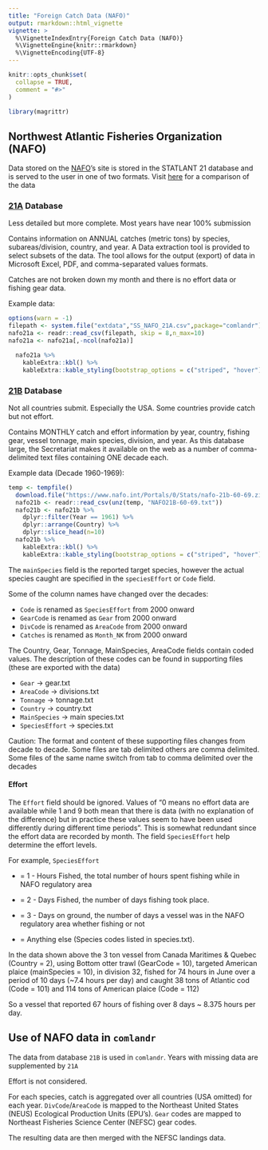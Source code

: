 ```yaml
---
title: "Foreign Catch Data (NAFO)"
output: rmarkdown::html_vignette
vignette: >
  %\VignetteIndexEntry{Foreign Catch Data (NAFO)}
  %\VignetteEngine{knitr::rmarkdown}
  %\VignetteEncoding{UTF-8}
---
```


```r
knitr::opts_chunk$set(
  collapse = TRUE,
  comment = "#>"
)

```

```r
library(magrittr)
```

## Northwest Atlantic Fisheries Organization (NAFO)

Data stored on the [NAFO](https://www.nafo.int/Data/Catch-Statistics)'s site is stored in the STATLANT 21 database and is served to the user in one of two formats. Visit [here](https://noaa-edab.github.io/comlandr/articles/ForeignCatchCompare21A21B.html) for a comparison of the data


### [21A](https://www.nafo.int/Data/STATLANT) Database

Less detailed but more complete. Most years have near 100% submission

Contains information on ANNUAL catches (metric tons) by species, subareas/division, country, and year. A Data extraction tool is provided to select subsets of the data. The tool allows for the output (export) of data in Microsoft Excel, PDF, and comma-separated values formats.

Catches are not broken down my month and there is no effort data or fishing gear data.

Example data:

```r
options(warn = -1)
filepath <- system.file("extdata","SS_NAFO_21A.csv",package="comlandr")
nafo21a <- readr::read_csv(filepath, skip = 8,n_max=10)
nafo21a <- nafo21a[,-ncol(nafo21a)]

  nafo21a %>% 
    kableExtra::kbl() %>%
    kableExtra::kable_styling(bootstrap_options = c("striped", "hover"),full_width=F)
```



### [21B](https://www.nafo.int/Data/Catch-Statistics) Database

Not all countries submit. Especially the USA. Some countries provide catch but not effort.

Contains MONTHLY catch and effort information by year, country, fishing gear, vessel tonnage, main species, division, and year. As this database large, the Secretariat makes it available on the web as a number of comma-delimited text files containing ONE decade each.

Example data (Decade 1960-1969):
```r
temp <- tempfile()
  download.file("https://www.nafo.int/Portals/0/Stats/nafo-21b-60-69.zip",temp,quiet=T)
  nafo21b <- readr::read_csv(unz(temp, "NAFO21B-60-69.txt"))
  nafo21b <- nafo21b %>% 
    dplyr::filter(Year == 1961) %>%
    dplyr::arrange(Country) %>% 
    dplyr::slice_head(n=10)
  nafo21b %>% 
    kableExtra::kbl() %>%
    kableExtra::kable_styling(bootstrap_options = c("striped", "hover"),full_width=F,font_size=7)
```

The `mainSpecies` field is the reported target species, however the actual species caught are specified in the `speciesEffort` or `Code` field.

Some of the column names have changed over the decades:

* `Code` is renamed as `SpeciesEffort` from 2000 onward
* `GearCode` is renamed as `Gear` from 2000 onward
* `DivCode` is renamed as `AreaCode` from 2000 onward
* `Catches` is renamed as `Month_NK` from 2000 onward

The Country, Gear, Tonnage, MainSpecies, AreaCode fields contain coded values. The description of these codes can be found in supporting files (these are exported with the data)

* `Gear` -> gear.txt
* `AreaCode` -> divisions.txt
* `Tonnage` -> tonnage.txt
* `Country` -> country.txt
* `MainSpecies` -> main species.txt
* `SpeciesEffort` -> species.txt

Caution: The format and content of these supporting files changes from decade to decade. Some files are tab delimited others are comma delimited. Some files of the same name switch from tab to comma delimited over the decades

#### Effort

The `Effort` field should be ignored. Values of "0 means no effort data are available while 1 and 9 both mean that there is data (with no explanation of the difference) but in practice these values seem to have been used differently during different time periods". This is somewhat redundant since the effort data are recorded by month. The field `SpeciesEffort` help determine the effort levels.

For example, `SpeciesEffort`

* = 1 - Hours Fished, the total number of hours spent fishing while in NAFO regulatory area

* = 2 - Days Fished, the number of days fishing took place.

* = 3 - Days on ground, the number of days a vessel was in the NAFO regulatory
area whether fishing or not

* = Anything else (Species codes listed in species.txt).

In the data shown above the 3 ton vessel from Canada Maritimes & Quebec (Country = 2), using Bottom otter trawl (GearCode = 10), targeted American plaice (mainSpecies = 10), in division 32, fished for 74 hours in June over a period of 10 days (~7.4 hours per day) and caught 38 tons of Atlantic cod (Code = 101) and 114 tons of American plaice (Code = 112)

So a vessel that reported 67 hours of fishing over 8 days ~ 8.375 hours per day.

## Use of NAFO data in `comlandr`

The data from database `21B` is used in `comlandr`. Years with missing data are supplemented by `21A`

Effort is not considered.

For each species, catch is aggregated over all countries (USA omitted) for each year.
`DivCode`/`AreaCode` is mapped to the Northeast United States (NEUS) Ecological Production Units (EPU's).
`Gear` codes are mapped to Northeast Fisheries Science Center (NEFSC) gear codes.

The resulting data are then merged with the NEFSC landings data.









